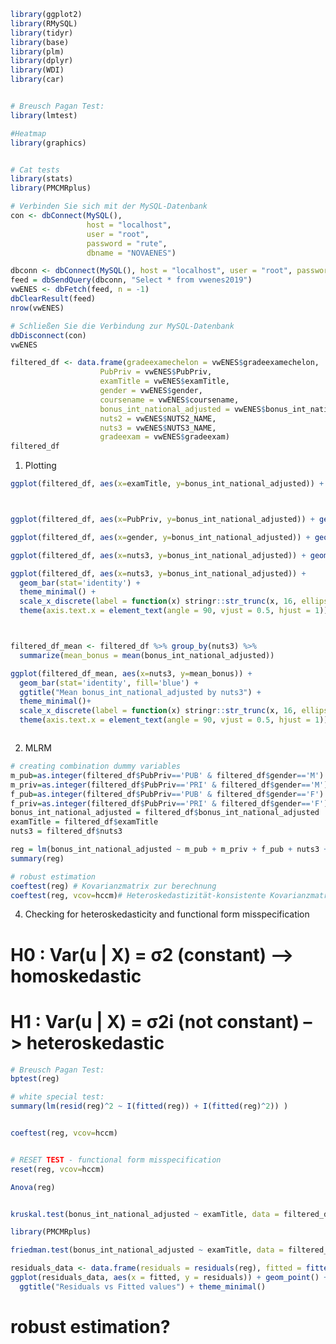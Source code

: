 
```r
library(ggplot2)
library(RMySQL)
library(tidyr)
library(base)
library(plm)
library(dplyr)
library(WDI)
library(car)


# Breusch Pagan Test: 
library(lmtest)

#Heatmap
library(graphics)


# Cat tests
library(stats)
library(PMCMRplus)


```


```r
# Verbinden Sie sich mit der MySQL-Datenbank
con <- dbConnect(MySQL(),
                 host = "localhost",
                 user = "root",
                 password = "rute",
                 dbname = "NOVAENES")

dbconn <- dbConnect(MySQL(), host = "localhost", user = "root", password = "rute", dbname = "NOVAENES");
feed = dbSendQuery(dbconn, "Select * from vwenes2019")
vwENES <- dbFetch(feed, n = -1)
dbClearResult(feed)
nrow(vwENES)

# Schließen Sie die Verbindung zur MySQL-Datenbank
dbDisconnect(con)
vwENES
```

```r
filtered_df <- data.frame(gradeexamechelon = vwENES$gradeexamechelon,
                    PubPriv = vwENES$PubPriv,
                    examTitle = vwENES$examTitle,
                    gender = vwENES$gender,
                    coursename = vwENES$coursename,
                    bonus_int_national_adjusted = vwENES$bonus_int_national_adjusted,
                    nuts2 = vwENES$NUTS2_NAME,
                    nuts3 = vwENES$NUTS3_NAME, 
                    gradeexam = vwENES$gradeexam)
filtered_df
```

1. Plotting
```r
ggplot(filtered_df, aes(x=examTitle, y=bonus_int_national_adjusted)) + geom_boxplot() + facet_wrap(~gender)+ theme_minimal() +   scale_x_discrete(guide = guide_axis(n.dodge=3), label = function(x) stringr::str_trunc(x, 9, ellipsis=''))



ggplot(filtered_df, aes(x=PubPriv, y=bonus_int_national_adjusted)) + geom_boxplot() + theme_minimal()

ggplot(filtered_df, aes(x=gender, y=bonus_int_national_adjusted)) + geom_bar(stat='identity') + theme_minimal()

ggplot(filtered_df, aes(x=nuts3, y=bonus_int_national_adjusted)) + geom_bar(stat='identity') + theme_minimal()

ggplot(filtered_df, aes(x=nuts3, y=bonus_int_national_adjusted)) + 
  geom_bar(stat='identity') + 
  theme_minimal() + 
  scale_x_discrete(label = function(x) stringr::str_trunc(x, 16, ellipsis='')) +
  theme(axis.text.x = element_text(angle = 90, vjust = 0.5, hjust = 1))



filtered_df_mean <- filtered_df %>% group_by(nuts3) %>% 
  summarize(mean_bonus = mean(bonus_int_national_adjusted))

ggplot(filtered_df_mean, aes(x=nuts3, y=mean_bonus)) + 
  geom_bar(stat='identity', fill='blue') + 
  ggtitle("Mean bonus_int_national_adjusted by nuts3") +
  theme_minimal()+
  scale_x_discrete(label = function(x) stringr::str_trunc(x, 16, ellipsis='')) +
  theme(axis.text.x = element_text(angle = 90, vjust = 0.5, hjust = 1))



```


2. MLRM 
```r
# creating combination dummy variables 
m_pub=as.integer(filtered_df$PubPriv=='PUB' & filtered_df$gender=='M')
m_priv=as.integer(filtered_df$PubPriv=='PRI' & filtered_df$gender=='M')
f_pub=as.integer(filtered_df$PubPriv=='PUB' & filtered_df$gender=='F')
f_priv=as.integer(filtered_df$PubPriv=='PRI' & filtered_df$gender=='F')
bonus_int_national_adjusted = filtered_df$bonus_int_national_adjusted
examTitle = filtered_df$examTitle
nuts3 = filtered_df$nuts3
```


```r
reg = lm(bonus_int_national_adjusted ~ m_pub + m_priv + f_pub + nuts3 + examTitle)
summary(reg)
```
```r
# robust estimation
coeftest(reg) # Kovarianzmatrix zur berechnung
coeftest(reg, vcov=hccm)# Heteroskedastizität-konsistente Kovarianzmatrix (HCCM) 
```








4. Checking for heteroskedasticity and functional form misspecification

# H0 : Var(u | X) = σ2 (constant) --> homoskedastic
# H1 : Var(u | X) = σ2i (not constant) --> heteroskedastic
```r

# Breusch Pagan Test: 
bptest(reg)

# white special test: 
summary(lm(resid(reg)^2 ~ I(fitted(reg)) + I(fitted(reg)^2)) )


coeftest(reg, vcov=hccm)


# RESET TEST - functional form misspecification
reset(reg, vcov=hccm)

```
```r
Anova(reg)

```

```r



```



```r
kruskal.test(bonus_int_national_adjusted ~ examTitle, data = filtered_df)

```

```r
library(PMCMRplus)

friedman.test(bonus_int_national_adjusted ~ examTitle, data = filtered_df)

```

```r
residuals_data <- data.frame(residuals = residuals(reg), fitted = fitted(reg))
ggplot(residuals_data, aes(x = fitted, y = residuals)) + geom_point() + geom_hline(yintercept = 0) + 
  ggtitle("Residuals vs Fitted values") + theme_minimal()

```




# robust estimation?


